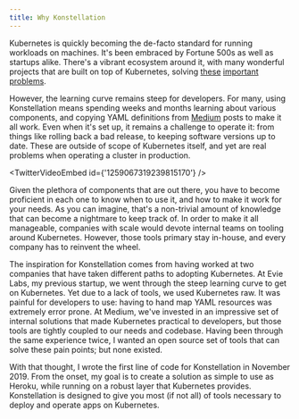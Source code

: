 ```yaml
---
title: Why Konstellation
---
```




Kubernetes is quickly becoming the de-facto standard for running workloads on machines. It's been embraced by Fortune 500s as well as startups alike. There's a vibrant ecosystem around it, with many wonderful projects that are built on top of Kubernetes, solving [these](https://github.com/kubernetes/autoscaler) [important](https://istio.io/) [problems](https://prometheus.io/).

However, the learning curve remains steep for developers. For many, using Konstellation means spending weeks and months learning about various components, and copying YAML definitions from [Medium](https://medium.com) posts to make it all work. Even when it's set up, it remains a challenge to operate it: from things like rolling back a bad release, to keeping software versions up to date. These are outside of scope of Kubernetes itself, and yet are real problems when operating a cluster in production.

<TwitterVideoEmbed
  id={'1259067319239815170'}
/>

Given the plethora of components that are out there, you have to become proficient in each one to know when to use it, and how to make it work for your needs. As you can imagine, that's a non-trivial amount of knowledge that can become a nightmare to keep track of. In order to make it all manageable, companies with scale would devote internal teams on tooling around Kubernetes. However, those tools primary stay in-house, and every company has to reinvent the wheel.

The inspiration for Konstellation comes from having worked at two companies that have taken different paths to adopting Kubernetes. At Evie Labs, my previous startup, we went through the steep learning curve to get on Kubernetes. Yet due to a lack of tools, we used Kubernetes raw. It was painful for developers to use: having to hand map YAML resources was extremely error prone. At Medium, we've invested in an impressive set of internal solutions that made Kubernetes practical to developers, but those tools are tightly coupled to our needs and codebase. Having been through the same experience twice, I wanted an open source set of tools that can solve these pain points; but none existed.

With that thought, I wrote the first line of code for Konstellation in November 2019. From the onset, my goal is to create a solution as simple to use as Heroku, while running on a robust layer that Kubernetes provides. Konstellation is designed to give you most (if not all) of tools necessary to deploy and operate apps on Kubernetes.
